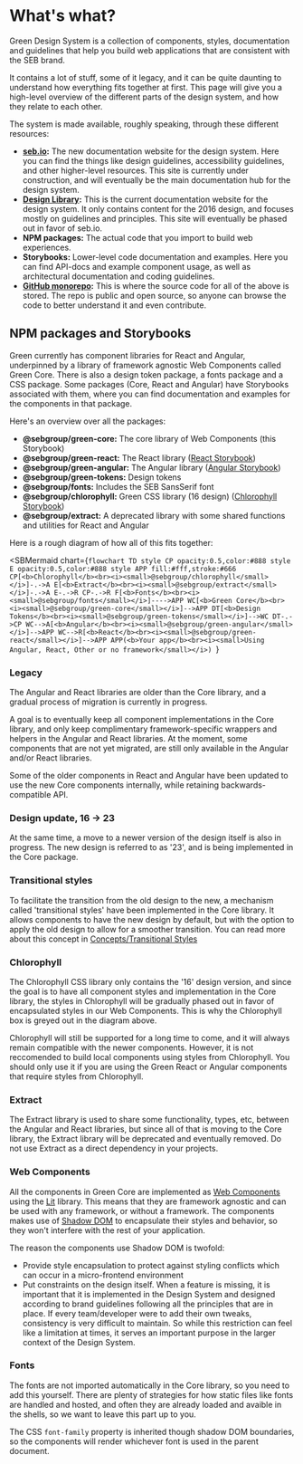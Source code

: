 
<Meta title="What's what?" />

# What's what?

Green Design System is a collection of components, styles, documentation and guidelines that help you build web applications that are consistent with the SEB brand.

It contains a lot of stuff, some of it legacy, and it can be quite daunting to understand how everything fits together at first. This page will give you a high-level overview of the different parts of the design system, and how they relate to each other.

The system is made available, roughly speaking, through these different resources:

- **[seb.io](https://seb.io/):** The new documentation website for the design system. Here you can find the things like design guidelines, accessibility guidelines, and other higher-level resources. This site is currently under construction, and will eventually be the main documentation hub for the design system.
- **[Design Library](http://design-library.sebgroup.com/):** This is the current documentation website for the design system. It only contains content for the 2016 design, and focuses mostly on guidelines and principles. This site will eventually be phased out in favor of seb.io.
- **NPM packages:** The actual code that you import to build web experiences.
- **Storybooks:** Lower-level code documentation and examples. Here you can find API-docs and example component usage, as well as architectural documentation and coding guidelines.
- **[GitHub monorepo](https://github.com/seb-oss/green):** This is where the source code for all of the above is stored. The repo is public and open source, so anyone can browse the code  to better understand it and even contribute.

## NPM packages and Storybooks

Green currently has component libraries for React and Angular, underpinned by a library of framework agnostic Web Components called Green Core. There is also a design token package, a fonts package and a CSS package.
Some packages (Core, React and Angular) have Storybooks associated with them, where you can find documentation and examples for the components in that package.

Here's an overview over all the packages:

- **@sebgroup/green-core:** The core library of Web Components (this Storybook)
- **@sebgroup/green-react:** The React library ([React Storybook](https://storybook.seb.io/latest/react))
- **@sebgroup/green-angular:** The Angular library ([Angular Storybook](https://storybook.seb.io/latest/angular))
- **@sebgroup/green-tokens:** Design tokens
- **@sebgroup/fonts:** Includes the SEB SansSerif font
- **@sebgroup/chlorophyll:** Green CSS library (16 design) ([Chlorophyll Storybook](https://storybook.seb.io/latest/chlorophyll))
- **@sebgroup/extract:** A deprecated library with some shared functions and utilities for React and Angular

Here is a rough diagram of how all of this fits together:

<SBMermaid
  chart={`flowchart TD
    style CP opacity:0.5,color:#888
    style E opacity:0.5,color:#888
    style APP fill:#fff,stroke:#666
    CP[<b>Chlorophyll</b><br><i><small>@sebgroup/chlorophyll</small></i>]-.->A
    E[<b>Extract</b><br><i><small>@sebgroup/extract</small></i>]-.->A
    E-.->R
    CP-.->R
    F[<b>Fonts</b><br><i><small>@sebgroup/fonts</small></i>]---->APP
    WC[<b>Green Core</b><br><i><small>@sebgroup/green-core</small></i>]-->APP
    DT[<b>Design Tokens</b><br><i><small>@sebgroup/green-tokens</small></i>]-->WC
    DT-.->CP
    WC-->A[<b>Angular</b><br><i><small>@sebgroup/green-angular</small></i>]-->APP
    WC-->R[<b>React</b><br><i><small>@sebgroup/green-react</small></i>]-->APP
    APP(<b>Your app</b><br><i><small>Using Angular, React, Other or no framework</small></i>)
`}
></SBMermaid>

### Legacy

The Angular and React libraries are older than the Core library, and a gradual process of migration is currently in progress.

A goal is to eventually keep all component implementations in the Core library, and only keep complimentary framework-specific wrappers and helpers in the Angular and React libraries. At the moment, some components that are not yet migrated, are still only available in the Angular and/or React libraries.

Some of the older components in React and Angular have been updated to use the new Core components internally, while retaining backwards-compatible API.

### Design update, 16 -> 23

At the same time, a move to a newer version of the design itself is also in progress. The new design is referred to as '23', and is being implemented in the Core package.

### Transitional styles

To facilitate the transition from the old design to the new, a mechanism called 'transitional styles' have been implemented in the Core library. It allows components to have the new design by default, but with the option to apply the old design to allow for a smoother transition. You can read more about this concept in [Concepts/Transitional Styles](/docs/concepts-transitional-styles--docs)

### Chlorophyll

The Chlorophyll CSS library only contains the '16' design version, and since the goal is to have all component styles and implementation in the Core library, the styles in Chlorophyll will be gradually phased out in favor of encapsulated styles in our Web Components. This is why the Chlorophyll box is greyed out in the diagram above.

Chlorophyll will still be supported for a long time to come, and it will always remain compatible with the newer components. However, it is not reccomended to build local components using styles from Chlorophyll. You should only use it if you are using the Green React or Angular components that require styles from Chlorophyll.

### Extract

The Extract library is used to share some functionality, types, etc, between the Angular and React libraries, but since all of that is moving to the Core library, the Extract library will be deprecated and eventually removed. Do not use Extract as a direct dependency in your projects.

### Web Components

All the components in Green Core are implemented as [Web Components](https://developer.mozilla.org/en-US/docs/Web/API/Web_components) using the [Lit](https://lit.dev/) library. This means that they are framework agnostic and can be used with any framework, or without a framework. The components makes use of [Shadow DOM](https://developer.mozilla.org/en-US/docs/Web/API/Web_components/Using_shadow_DOM) to encapsulate their styles and behavior, so they won't interfere with the rest of your application.

The reason the components use Shadow DOM is twofold:

- Provide style encapsulation to protect against styling conflicts which can occur in a micro-frontend environment
- Put constraints on the design itself. When a feature is missing, it is important that it is implemented in the Design System and designed according to brand guidelines following all the principles that are in place. If every team/developer were to add their own tweaks, consistency is very difficult to maintain. So while this restriction can feel like a limitation at times, it serves an important purpose in the larger context of the Design System.

### Fonts

The fonts are not imported automatically in the Core library, so you need to add this yourself. There are plenty of strategies for how static files like fonts are handled and hosted, and often they are already loaded and avaible in the shells, so we want to leave this part up to you.

The CSS `font-family` property is inherited though shadow DOM boundaries, so the components will render whichever font is used in the parent document.
